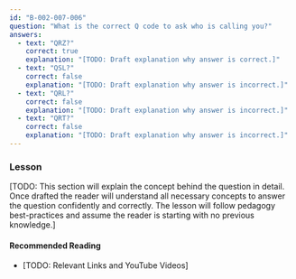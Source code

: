 ```yaml
---
id: "B-002-007-006"
question: "What is the correct Q code to ask who is calling you?"
answers:
  - text: "QRZ?"
    correct: true
    explanation: "[TODO: Draft explanation why answer is correct.]"
  - text: "QSL?"
    correct: false
    explanation: "[TODO: Draft explanation why answer is incorrect.]"
  - text: "QRL?"
    correct: false
    explanation: "[TODO: Draft explanation why answer is incorrect.]"
  - text: "QRT?"
    correct: false
    explanation: "[TODO: Draft explanation why answer is incorrect.]"
---
```


### Lesson

[TODO: This section will explain the concept behind the question in detail. Once drafted the reader will understand all necessary concepts to answer the question confidently and correctly. The lesson will follow pedagogy best-practices and assume the reader is starting with no previous knowledge.]

#### Recommended Reading

- [TODO: Relevant Links and YouTube Videos]
